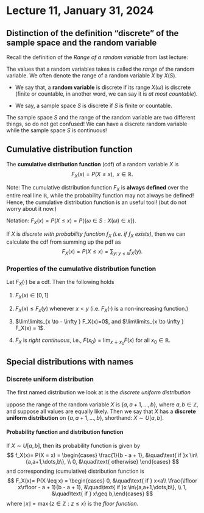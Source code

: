 # Lecture 11, January 31, 2024

## Distinction of the definition "discrete" of the sample space and the random variable

Recall the definition of the *Range of a random variable* from last lecture:

::: {.definition name="Range"}
The values that a random variables takes is called the *range* of the random variable. We often denote the range of a random variable $X$ by $X(S)$.
:::

* We say that, a **random variable** is discrete if its range $X(\omega)$ is discrete (finite or countable, in another word, we can say it is *at most countable*).

* We say, a sample space $S$ is discrete if $S$ is finite or countable.

The sample space $S$ and the range of the random variable are two different things, so do not get confused! We can have a discrete random variable while the sample space $S$ is continuous!

## Cumulative distribution function

::: {.definition name="Range"}
The **cumulative distribution function** (cdf) of a random variable $X$ is
$$
F_X(x) = P(X \le x),\;\; x \in {\mathbb{R}}.
$$
:::

Note: The cumulative distribution function $F_X$ is **always defined** over the entire real line $\mathbb{R}$, while the probability function may not always be defined! Hence, the cumulative distribution function is an useful tool! (but do not worry about it now.)

Notation: $F_X(x) = P(X\le x) = P(\{\omega \in S : X(\omega)\in x\}).$

If $X$ is *discrete with probability function $f_X$ (i.e. if $f_X$ exists)*, then we can calculate the cdf from summing up the pdf as 
$$
F_X(x)=P( X \le x ) = \sum_{y:\; y\le x}f_X(y).
$$

### Properties of the cumulative distribution function

Let $F_X(\cdot)$ be a cdf. Then the following holds

1. $F_X(x)\in [0,1]$

2. $F_X(x) \le F_x(y)$ whenever $x<y$ (i.e. $F_X(\cdot)$ is a non-increasing function.)

3. $\lim\limits_{x \to - \infty } F_X(x)=0$, and $\lim\limits_{x \to \infty } F_X(x)  = 1$.

4. $F_X$ is *right continuous*, i.e., $F(x_0)=\lim_{x\downarrow x_0} F(x)$ for all $x_0\in\mathbb{R}$. 

## Special distributions with names

### Discrete uniform distribution

The first named distribution we look at is the *discrete uniform distribution*

::: {.definition name="Discrete uniform distribution"}
uppose the range of the random variable $X$ is $\{a,a+1,\dots, b\}$, where $a,b\in\mathbb{Z}$, and suppose all values are equally likely. Then we say that $X$ has a **discrete uniform distribution** on $\{a,a+1,\dots,b\}$, shorthand: $X \sim U[a,b]$.
:::

#### Probability function and distribution function

If $X \sim U[a,b]$, then its probability function is given by
$$
   f_X(x)= P(X = x) = \begin{cases} \frac{1}{b - a + 1}, &\quad\text{ if }x \in\{a,a+1,\dots,b\}, \\ 0, &\quad\text{ otherwise} \end{cases}   $$
and corresponding (cumulative) distribution function is
$$
   F_X(x)= P(X \leq x) = \begin{cases} 0, &\quad\text{ if } x<a\\
   \frac{\lfloor x\rfloor - a + 1}{b - a + 1}, &\quad\text{ if }x \in\{a,a+1,\dots,b\}, \\ 
   1, &\quad\text{ if } x\geq b,\end{cases}   $$
   where $\lfloor x\rfloor=\max\{z\in\mathbb{Z}: z\leq x\}$ is the *floor function*. 